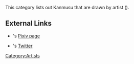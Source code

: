 This category lists out Kanmusu that are drawn by artist ''{{PAGENAME}}'' ({{lang|ja|しばふ}}).

==External Links==
*{{PAGENAME}}'s [http://www.pixiv.net/member.php?id=312614 Pixiv page]
*{{PAGENAME}}'s [https://twitter.com/shibafu482 Twitter]

[[Category:Artists]]